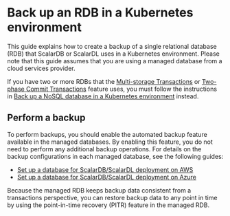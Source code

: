 # Back up an RDB in a Kubernetes environment

This guide explains how to create a backup of a single relational database (RDB) that ScalarDB or ScalarDL uses in a Kubernetes environment. Please note that this guide assumes that you are using a managed database from a cloud services provider.

If you have two or more RDBs that the [Multi-storage Transactions](https://github.com/scalar-labs/scalardb/blob/master/docs/multi-storage-transactions.md) or [Two-phase Commit Transactions](https://github.com/scalar-labs/scalardb/blob/master/docs/two-phase-commit-transactions.md) feature uses, you must follow the instructions in [Back up a NoSQL database in a Kubernetes environment](./BackupNoSQL.mdx) instead.

## Perform a backup

To perform backups, you should enable the automated backup feature available in the managed databases. By enabling this feature, you do not need to perform any additional backup operations. For details on the backup configurations in each managed database, see the following guides:

* [Set up a database for ScalarDB/ScalarDL deployment on AWS](./SetupDatabaseForAWS.mdx)
* [Set up a database for ScalarDB/ScalarDL deployment on Azure](./SetupDatabaseForAzure.mdx)

Because the managed RDB keeps backup data consistent from a transactions perspective, you can restore backup data to any point in time by using the point-in-time recovery (PITR) feature in the managed RDB.
